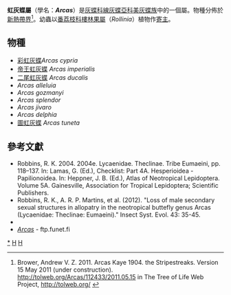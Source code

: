 {{NoteTA|G1=Butterfly}}
{{Automatic taxobox
| taxon = Arcas
| image = Flickr - ggallice - DSC 0574.jpg
| image2 = Flickr - ggallice - DSC 0569.jpg
| image2_caption = 一種虹灰蝶的翅底和翅面
| authority = Swainson, 1832
| type_species = [[帝王虹灰蝶|帝王虹灰蝶]]<br />''Papilio imperialis''
| type_species_authority = Cramer, [1775]
| subdivision_ranks = 物種
| subdivision =
共9種，詳閱正文。
| synonyms = 
}}

'''虹灰蝶屬'''（學名：'''''Arcas'''''）是[[灰蝶科|灰蝶科]][[線灰蝶亞科|線灰蝶亞科]][[美灰蝶族|美灰蝶族]]中的一個屬。物種分佈於[[新熱帶界|新熱帶界]]<ref name=tol>Brower, Andrew V. Z. 2011. Arcas Kaye 1904. the Stripestreaks. Version 15 May 2011 (under construction). http://tolweb.org/Arcas/112433/2011.05.15 {{Wayback|url=http://tolweb.org/Arcas/112433/2011.05.15 |date=20160427030737 }} in The Tree of Life Web Project, http://tolweb.org/ {{Wayback|url=http://tolweb.org/ |date=20110515100516 }} {{en}}</ref>。幼蟲以[[番荔枝科|番荔枝科]][[樓林果屬|樓林果屬]]（''Rollinia''）植物作[[寄主|寄主]]。

== 物種 ==
* [[彩虹灰蝶|彩虹灰蝶]]''Arcas cypria''
* [[帝王虹灰蝶|帝王虹灰蝶]] ''Arcas imperialis''
* [[二尾虹灰蝶|二尾虹灰蝶]] ''Arcas ducalis''
* ''Arcas alleluia''
* ''Arcas gozmanyi''
* ''Arcas splendor''
* ''Arcas jivaro''
* ''Arcas delphia''
* [[圖虹灰蝶|圖虹灰蝶]] ''Arcas tuneta''
<!--
== 圖集 ==
<gallery>
</gallery>
-->

== 參考文獻 ==
{{Reflist}}
* Robbins, R. K. 2004. 2004e. Lycaenidae. Theclinae. Tribe Eumaeini, pp. 118–137. In: Lamas, G. (Ed.), Checklist: Part 4A. Hesperioidea - Papilionoidea. In: Heppner, J. B. (Ed.), Atlas of Neotropical Lepidoptera. Volume 5A. Gainesville, Association for Tropical Lepidoptera; Scientific Publishers.
* Robbins, R. K., A. R. P. Martins, et al. (2012). "Loss of male secondary sexual structures in allopatry in the neotropical buttefly genus Arcas (Lycaenidae: Theclinae: Eumaeini)." Insect Syst. Evol. 43: 35-45.
* {{Cite book | author = 寿建新 周尧 李宇飞 | title = 世界蝴蝶分類名錄 | location = 中國 | publisher = 陝西科學技術出版社 | date = 2006-04-01 | ISBN = 9787536936768 | language= zh-hans }}
* [http://ftp.funet.fi/pub/sci/bio/life/insecta/lepidoptera/ditrysia/papilionoidea/lycaenidae/theclinae/arcas ''Arcas''] {{Wayback|url=http://ftp.funet.fi/pub/sci/bio/life/insecta/lepidoptera/ditrysia/papilionoidea/lycaenidae/theclinae/arcas |date=20190811043732 }} - ftp.funet.fi

{{Commons category| Arcas}}
{{Taxonbar}}

{{線灰蝶亞科}}

[[Category:虹灰蝶屬|*]]
[[Category:美灰蝶族|H]]
[[Category:1832年描述的分类群|H]]